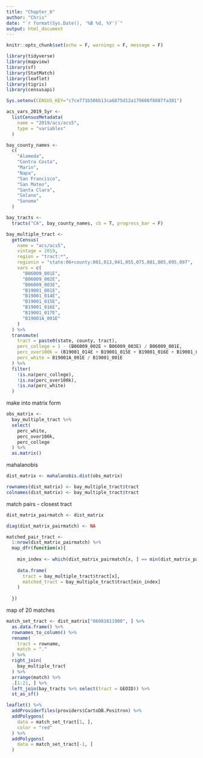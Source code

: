 ```yaml
---
title: "Chapter_6"
author: "Chris"
date: "`r format(Sys.Date(), '%B %d, %Y')`"
output: html_document
---
```


```r
knitr::opts_chunk$set(echo = F, warnings = F, message = F)
```

```r
library(tidyverse)
library(mapview)
library(sf)
library(StatMatch)
library(leaflet)
library(tigris)
library(censusapi)

Sys.setenv(CENSUS_KEY="c7ce771b506b13ca6875d12a179606f8087fa381")
```

```r
acs_vars_2019_5yr <-
  listCensusMetadata(
    name = "2019/acs/acs5",
    type = "variables"
  )
```

```r
bay_county_names <-
  c(
    "Alameda",
    "Contra Costa",
    "Marin",
    "Napa",
    "San Francisco",
    "San Mateo",
    "Santa Clara",
    "Solano",
    "Sonoma"
  )

bay_tracts <-
  tracts("CA", bay_county_names, cb = T, progress_bar = F)

bay_multiple_tract <- 
  getCensus(
    name = "acs/acs5",
    vintage = 2019,
    region = "tract:*",
    regionin = "state:06+county:001,013,041,055,075,081,085,095,097",
    vars = c(
      "B06009_001E",
      "B06009_002E",
      "B06009_003E",
      "B19001_001E",
      "B19001_014E",
      "B19001_015E",
      "B19001_016E",
      "B19001_017E",
      "B19001A_001E"
    )
  ) %>% 
  transmute(
    tract = paste0(state, county, tract),
    perc_college = 1 - (B06009_002E + B06009_003E) / B06009_001E,
    perc_over100k = (B19001_014E + B19001_015E + B19001_016E + B19001_017E) / B19001_001E,
    perc_white = B19001A_001E / B19001_001E
  ) %>% 
  filter(
    !is.na(perc_college), 
    !is.na(perc_over100k),
    !is.na(perc_white)
  )
```

make into matrix form
```r
obs_matrix <-
  bay_multiple_tract %>% 
  select(
    perc_white, 
    perc_over100k,
    perc_college
  ) %>% 
  as.matrix()
```

mahalanobis 
```r
dist_matrix <- mahalanobis.dist(obs_matrix)

rownames(dist_matrix) <- bay_multiple_tract$tract
colnames(dist_matrix) <- bay_multiple_tract$tract
```

match pairs - closest tract
```r
dist_matrix_pairmatch <- dist_matrix

diag(dist_matrix_pairmatch) <- NA

matched_pair_tract <-
  1:nrow(dist_matrix_pairmatch) %>% 
  map_dfr(function(x){
    
    min_index <- which(dist_matrix_pairmatch[x, ] == min(dist_matrix_pairmatch[x, ], na.rm = T))
   
    data.frame(
      tract = bay_multiple_tract$tract[x],
      matched_tract = bay_multiple_tract$tract[min_index]
    )
    
  })

```

map of 20 matches
```r
match_set_tract <- dist_matrix["06081611900", ] %>% 
  as.data.frame() %>% 
  rownames_to_column() %>% 
  rename(
    tract = rowname,
    match = "."
  ) %>% 
  right_join(
    bay_multiple_tract
  ) %>% 
  arrange(match) %>% 
  .[1:21, ] %>% 
  left_join(bay_tracts %>% select(tract = GEOID)) %>% 
  st_as_sf()

leaflet() %>% 
  addProviderTiles(providers$CartoDB.Positron) %>% 
  addPolygons(
    data = match_set_tract[1, ],
    color = "red"
  ) %>% 
  addPolygons(
    data = match_set_tract[-1, ]
  )
```












